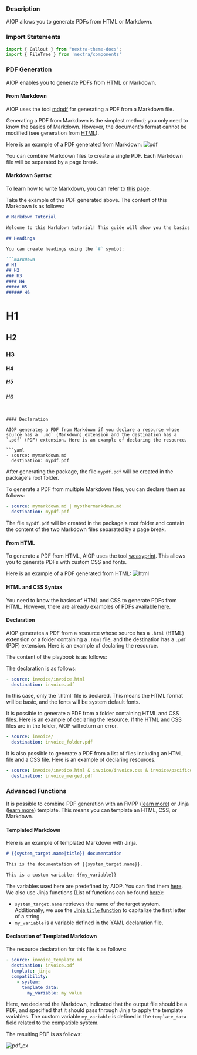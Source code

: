 ### Description

AIOP allows you to generate PDFs from HTML or Markdown.

### Import Statements

```javascript
import { Callout } from "nextra-theme-docs";
import { FileTree } from 'nextra/components'
```

### PDF Generation

AIOP enables you to generate PDFs from HTML or Markdown.

#### From Markdown

AIOP uses the tool [mdpdf](https://github.com/elliotblackburn/mdpdf/tree/master) for generating a PDF from a Markdown file.

Generating a PDF from Markdown is the simplest method; you only need to know the basics of Markdown. However, the document's format cannot be modified (see generation from [HTML](#from-html)).

Here is an example of a PDF generated from Markdown:
![pdf](./img/pdf.png)

You can combine Markdown files to create a single PDF. Each Markdown file will be separated by a page break.

#### Markdown Syntax

To learn how to write Markdown, you can refer to [this page](https://www.markdownguide.org/basic-syntax/).

Take the example of the PDF generated above. The content of this Markdown is as follows:

```markdown
# Markdown Tutorial

Welcome to this Markdown tutorial! This guide will show you the basics and some advanced features of Markdown.

## Headings

You can create headings using the `#` symbol:

```markdown
# H1
## H2
### H3
#### H4
##### H5
###### H6
```

# H1
## H2
### H3
#### H4
##### H5
###### H6
```

#### Declaration

AIOP generates a PDF from Markdown if you declare a resource whose source has a `.md` (Markdown) extension and the destination has a `.pdf` (PDF) extension. Here is an example of declaring the resource.

```yaml
- source: mymarkdown.md
  destination: mypdf.pdf
```

After generating the package, the file `mypdf.pdf` will be created in the package's root folder.

To generate a PDF from multiple Markdown files, you can declare them as follows:

```yaml
- source: mymarkdown.md | myothermarkdown.md
  destination: mypdf.pdf
```

The file `mypdf.pdf` will be created in the package's root folder and contain the content of the two Markdown files separated by a page break.

#### From HTML

To generate a PDF from HTML, AIOP uses the tool [weasyprint](https://weasyprint.org/). This allows you to generate PDFs with custom CSS and fonts.

Here is an example of a PDF generated from HTML:
![html](./img/html.png)

#### HTML and CSS Syntax

You need to know the basics of HTML and CSS to generate PDFs from HTML. However, there are already examples of PDFs available [here](https://github.com/CourtBouillon/weasyprint-samples/).

#### Declaration

AIOP generates a PDF from a resource whose source has a `.html` (HTML) extension or a folder containing a `.html` file, and the destination has a `.pdf` (PDF) extension. Here is an example of declaring the resource.

The content of the playbook is as follows:

<FileTree>
  <FileTree.Folder name="playbook" defaultOpen>
    <FileTree.Folder name=".git">
        <FileTree.File name="..." />
    </FileTree.Folder>
    <FileTree.File name=".aiop" />
    <FileTree.File name="invoice.aml" />
    <FileTree.Folder name="invoice" defaultOpen>
        <FileTree.File name="invoice.html" />
        <FileTree.File name="invoice.css" />
        <FileTree.File name="pacifico.ttf" />
        <FileTree.File name="sourcesanspro-bold.otf" />
        <FileTree.File name="sourcesanspro-regular.otf" />
    </FileTree.Folder>
  </FileTree.Folder>
</FileTree>

The declaration is as follows:

```yaml filename="invoice.aml"
- source: invoice/invoice.html
  destination: invoice.pdf
```

<Callout type="info" emoji="ℹ️">
  In this case, only the `.html` file is declared. This means the HTML format will be basic, and the fonts will be system default fonts.
</Callout>

It is possible to generate a PDF from a folder containing HTML and CSS files. Here is an example of declaring the resource. If the HTML and CSS files are in the folder, AIOP will return an error.

```yaml filename="invoice.aml"
- source: invoice/
  destination: invoice_folder.pdf
```

It is also possible to generate a PDF from a list of files including an HTML file and a CSS file. Here is an example of declaring resources.

```yaml filename="invoice.aml"
- source: invoice/invoice.html & invoice/invoice.css & invoice/pacifico.ttf & invoice/sourcesanspro-bold.otf & invoice/sourcesanspro-regular.otf
  destination: invoice_merged.pdf
```

### Advanced Functions

It is possible to combine PDF generation with an FMPP ([learn more](/docs/integrations/templating/fmpp)) or Jinja ([learn more](/docs/integrations/templating/jinja)) template. This means you can template an HTML, CSS, or Markdown.

#### Templated Markdown

Here is an example of templated Markdown with Jinja.

```markdown filename="invoice_template.md"
# {{system_target.name|title}} documentation

This is the documentation of {{system_target.name}}.

This is a custom variable: {{my_variable}}
```

The variables used here are predefined by AIOP. You can find them [here](/docs/integrations/templating/predifined_variables). We also use Jinja functions (List of functions can be found [here](https://jinja.palletsprojects.com/en/3.1.x/templates)):

- `system_target.name` retrieves the name of the target system. Additionally, we use the [Jinja `title` function](https://jinja.palletsprojects.com/en/3.1.x/templates/#filters) to capitalize the first letter of a string.
- `my_variable` is a variable defined in the YAML declaration file.

#### Declaration of Templated Markdown

The resource declaration for this file is as follows:

```yaml filename="invoice.aml"
- source: invoice_template.md
  destination: invoice.pdf
  template: jinja
  compatibility:
    - system:
      template_data:
        my_variable: my value
```

Here, we declared the Markdown, indicated that the output file should be a PDF, and specified that it should pass through Jinja to apply the template variables. The custom variable `my_variable` is defined in the `template_data` field related to the compatible system.

The resulting PDF is as follows:

![pdf_ex](./img/pdf_ex.png)
